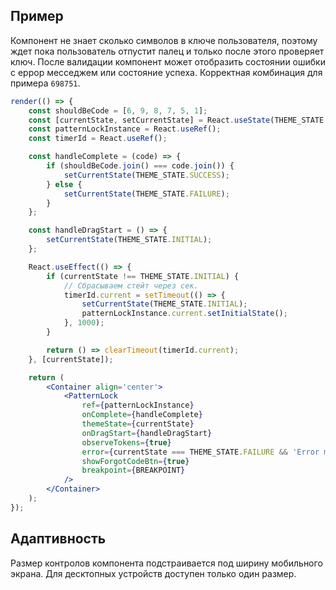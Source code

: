 ## Пример

Компонент не знает сколько символов в ключе пользователя,
поэтому ждет пока пользователь отпустит палец и только после этого проверяет ключ.
После валидации компонент может отобразить состоянии ошибки с еррор месседжем или состояние успеха.
Корректная комбинация для примера `698751`.

```jsx live mobileHeight={640}
render(() => {
    const shouldBeCode = [6, 9, 8, 7, 5, 1];
    const [currentState, setCurrentState] = React.useState(THEME_STATE.INITIAL);
    const patternLockInstance = React.useRef();
    const timerId = React.useRef();

    const handleComplete = (code) => {
        if (shouldBeCode.join() === code.join()) {
            setCurrentState(THEME_STATE.SUCCESS);
        } else {
            setCurrentState(THEME_STATE.FAILURE);
        }
    };

    const handleDragStart = () => {
        setCurrentState(THEME_STATE.INITIAL);
    };

    React.useEffect(() => {
        if (currentState !== THEME_STATE.INITIAL) {
            // Сбрасываем стейт через сек.
            timerId.current = setTimeout(() => {
                setCurrentState(THEME_STATE.INITIAL);
                patternLockInstance.current.setInitialState();
            }, 1000);
        }

        return () => clearTimeout(timerId.current);
    }, [currentState]);

    return (
        <Container align='center'>
            <PatternLock
                ref={patternLockInstance}
                onComplete={handleComplete}
                themeState={currentState}
                onDragStart={handleDragStart}
                observeTokens={true}
                error={currentState === THEME_STATE.FAILURE && 'Error message'}
                showForgotCodeBtn={true}
                breakpoint={BREAKPOINT}
            />
        </Container>
    );
});
```

## Адаптивность

Размер контролов компонента подстраивается под ширину мобильного экрана.
Для десктопных устройств доступен только один размер.
